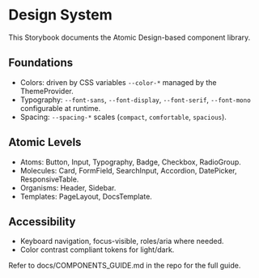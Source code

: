 
<Meta title="Docs/Design System" />

# Design System

This Storybook documents the Atomic Design-based component library.

## Foundations

- Colors: driven by CSS variables `--color-*` managed by the ThemeProvider.
- Typography: `--font-sans`, `--font-display`, `--font-serif`, `--font-mono` configurable at runtime.
- Spacing: `--spacing-*` scales (`compact`, `comfortable`, `spacious`).

## Atomic Levels

- Atoms: Button, Input, Typography, Badge, Checkbox, RadioGroup.
- Molecules: Card, FormField, SearchInput, Accordion, DatePicker, ResponsiveTable.
- Organisms: Header, Sidebar.
- Templates: PageLayout, DocsTemplate.

## Accessibility

- Keyboard navigation, focus-visible, roles/aria where needed.
- Color contrast compliant tokens for light/dark.

Refer to docs/COMPONENTS_GUIDE.md in the repo for the full guide.
